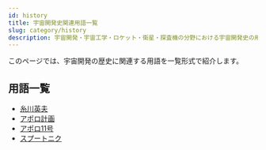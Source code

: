 ```yaml
---
id: history
title: 宇宙開発史関連用語一覧
slug: category/history
description: 宇宙開発・宇宙工学・ロケット・衛星・探査機の分野における宇宙開発史の用語の一覧です．意味・定義・概要・説明ページへと移ることができます．
---
```



<Head>
  <script type="application/ld+json">
    {`{
      "@context": "https://schema.org",
      "@type": "DefinedTerm",
      "name": "宇宙開発史関連用語一覧",
      "inDefinedTermSet": "https://www.space-portal.org",
      "termCode": "category/history",
      "description": "宇宙開発・宇宙工学・ロケット・衛星・探査機の分野における宇宙開発史の用語の一覧です．意味・定義・概要・説明ページへと移ることができます．",
      "url": "https://www.space-portal.org/docs/category/history"
    }`}
  </script>
</Head>

このページでは、宇宙開発の歴史に関連する用語を一覧形式で紹介します。

## 用語一覧

- [糸川英夫](docs/glossary/history/hideo-itokawa)
- [アポロ計画](docs/glossary/history/apollo-program)
- [アポロ11号](docs/glossary/history/apollo-11)
- [スプートニク](docs/glossary/history/sputnik)

